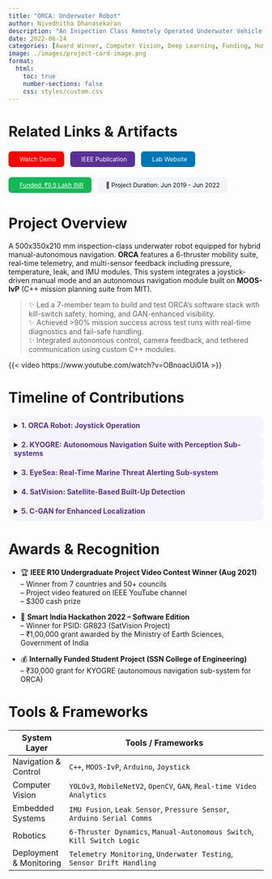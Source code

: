```yaml
---
title: "ORCA: Underwater Robot"
author: Nivedhitha Dhanasekaran
description: "An Inspection Class Remotely Operated Underwater Vehicle for Autonomous and Manual Navigation"
date: 2022-06-24
categories: [Award Winner, Computer Vision, Deep Learning, Funding, Human-Computer Interaction, Machine Learning System, On-Device AI, Publication, Research, Robotics, Signal Processing]
image: ./images/project-card-image.png
format:
  html:
    toc: true
    number-sections: false
    css: styles/custom.css
---
```


# Related Links & Artifacts

<div style="display: flex; flex-wrap: wrap; gap: 0.75rem; margin-top: 1rem; font-size: 0.85em;">

  <a href="https://www.youtube.com/watch?v=OBnoacUi01A" target="_blank" style="background-color:#ff0000; color:white; padding:8px 16px; border-radius:6px; text-decoration:none;"><i class="bi bi-youtube" style="margin-right:6px;"></i>Watch Demo</a>

  <a href="https://ieeexplore.ieee.org/document/9775325" target="_blank" style="background-color:#593196; color:white; padding:8px 16px; border-radius:6px; text-decoration:none;"><i class="bi bi-journal-text" style="margin-right:6px;"></i>IEEE Publication</a>

  <a href="https://sites.google.com/prod/view/uwarlssn/rd?authuser=0" target="_blank" style="background-color:#0077b5; color:white; padding:8px 16px; border-radius:6px; text-decoration:none;"><i class="bi bi-globe" style="margin-right:6px;"></i>Lab Website</a>

  <a href="https://sites.google.com/prod/view/uwarlssn/rd/consortium?authuser=0" target="_blank" style="background-color:#13b955; color:white; padding:8px 16px; border-radius:6px;"><i class="bi bi-cash-stack" style="margin-right:6px;"></i>Funded: ₹9.5 Lakh INR</a>

  <span style="background-color:#f3f4f6; color:#111; padding:8px 16px; border-radius:6px;">📅 Project Duration: Jun 2019 - Jun 2022</span>

</div>

# Project Overview

A 500x350x210 mm inspection-class underwater robot equipped for hybrid manual-autonomous navigation. **ORCA** features a 6-thruster mobility suite, real-time telemetry, and multi-sensor feedback including pressure, temperature, leak, and IMU modules. This system integrates a joystick-driven manual mode and an autonomous navigation module built on **MOOS-IvP** (C++ mission planning suite from MIT).

> ✨ Led a 7-member team to build and test ORCA's software stack with kill-switch safety, homing, and GAN-enhanced visibility.  
> ✨ Achieved >90% mission success across test runs with real-time diagnostics and fail-safe handling.  
> ✨ Integrated autonomous control, camera feedback, and tethered communication using custom C++ modules.

{{< video https://www.youtube.com/watch?v=OBnoacUi01A >}}

# Timeline of Contributions

<details style="background-color:#f5f4fa; border-radius:10px; padding:0.75em;"><summary><span style="color:#593196;"><b>1. ORCA Robot: Joystick Operation</b></span></summary>

- Developed an autonomous + manual navigation stack on MOOS-IvP.  
- Built joystick control, kill switch, IMU fusion, and thrust mapping systems.  
- Bench + pool tested with full sensor telemetry and thrust validation.  
- Published at IEEE and won the **Asia-Pacific Region IEEE R10 UGPVC**.  

</details>

<details style="background-color:#f5f4fa; border-radius:10px; padding:0.75em;"><summary><span style="color:#593196;"><b>2. KYOGRE: Autonomous Navigation Suite with Perception Sub-systems</b></span></summary>

- Internally funded with ₹30,000 (SSN IFSP).  
- Developed deep RL-based waypoint control for UWVs.  
- Integrated into ORCA system as a future planning module.  

</details>

<details style="background-color:#f5f4fa; border-radius:10px; padding:0.75em;"><summary><span style="color:#593196;"><b>3. EyeSea: Real-Time Marine Threat Alerting Sub-system</b></span></summary>

- Built a YOLOv3 + MobileNetV2 pipeline to detect marine species threats.  
- Arduino-based IMU fusion + tethered alert system for swimmer safety.  
- Developed for **National Institute of Ocean Technology**, winning **Smart India Hackathon 2022 (Prelims)**.  

</details>

<details style="background-color:#f5f4fa; border-radius:10px; padding:0.75em;"><summary><span style="color:#593196;"><b>4. SatVision: Satellite-Based Built-Up Detection</b></span></summary>

- Developed a two-step segmentation and merging approach using satellite imagery.  
- Identified non-residential built-up clusters in dense Indian cities (e.g., Mumbai, Delhi).  
- 🏅 **Won Smart India Hackathon 2022 – Software Edition**, awarded ₹1,00,000 by Ministry of Earth Sciences.  

</details>

<details style="background-color:#f5f4fa; border-radius:10px; padding:0.75em;"><summary><span style="color:#593196;"><b>5. C-GAN for Enhanced Localization</b></span></summary>

- Designed a Conditional GAN to refine robot localization sequences.  
- Corrected drift and improved tracking precision for mission-critical tasks.  
- Contributed to robustness of multi-agent localization under low-visibility conditions.  

</details>

# Awards & Recognition

- 🏆 **IEEE R10 Undergraduate Project Video Contest Winner (Aug 2021)**  
  – Winner from 7 countries and 50+ councils  
  – Project video featured on IEEE YouTube channel  
  – $300 cash prize

- 🏅 **Smart India Hackathon 2022 – Software Edition**  
  – Winner for PSID: GR823 (SatVision Project)  
  – ₹1,00,000 grant awarded by the Ministry of Earth Sciences, Government of India

- 💰 **Internally Funded Student Project (SSN College of Engineering)**  
  – ₹30,000 grant for KYOGRE (autonomous navigation sub-system for ORCA)

# Tools & Frameworks

| System Layer            | Tools / Frameworks                                                                 |
|-------------------------|------------------------------------------------------------------------------------|
| Navigation & Control    | `C++`, `MOOS-IvP`, `Arduino`, `Joystick`                                          |
| Computer Vision         | `YOLOv3`, `MobileNetV2`, `OpenCV`, `GAN`, `Real-time Video Analytics`             |
| Embedded Systems        | `IMU Fusion`, `Leak Sensor`, `Pressure Sensor`, `Arduino Serial Comms`            |
| Robotics                | `6-Thruster Dynamics`, `Manual-Autonomous Switch`, `Kill Switch Logic`            |
| Deployment & Monitoring | `Telemetry Monitoring`, `Underwater Testing`, `Sensor Drift Handling`            |
